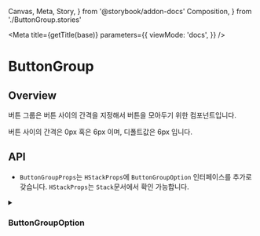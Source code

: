   Canvas,
  Meta,
  Story,
} from '@storybook/addon-docs'
  Composition,
} from './ButtonGroup.stories'

<Meta
  title={getTitle(base)}
  parameters={{
    viewMode: 'docs',
  }}
/>

# ButtonGroup

## Overview

버튼 그룹은 버튼 사이의 간격을 지정해서 버튼을 모아두기 위한 컴포넌트입니다.

버튼 사이의 간격은 0px 혹은 6px 이며, 디폴트값은 6px 입니다.

<Canvas>
  <Story story={Composition} />
</Canvas>

## API

- `ButtonGroupProps`는 `HStackProps`에 `ButtonGroupOption` 인터페이스를 추가로 갖습니다. `HStackProps`는 `Stack`문서에서 확인 가능합니다.

<details>
<summary><h3>ButtonGroupOption</h3></summary>

```ts
interface ButtonGroupOption {
  /**
   * Determines whether there is a 6px gap between the buttons.
   * @default true
   */
  hasSpacing?: boolean
}
```
</details>
